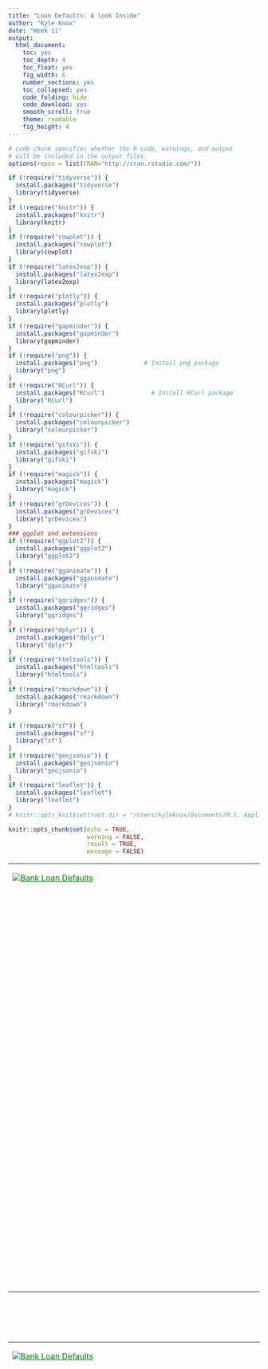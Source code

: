 ```yaml
---
title: "Loan Defaults: A look Inside"
author: "Kyle Knox"
date: "Week 11"
output:
  html_document: 
    toc: yes
    toc_depth: 4
    toc_float: yes
    fig_width: 6
    number_sections: yes
    toc_collapsed: yes
    code_folding: hide
    code_download: yes
    smooth_scroll: true
    theme: readable
    fig_height: 4
---
```

  
  <style type="text/css">
  
  div#TOC li {
list-style:none;
background-color:lightgray;
background-image:none;
background-repeat:none;
background-position:0;
font-family: Arial, Helvetica, sans-serif;
color: #780c0c;
  }

/* mouse over link */
  div#TOC a:hover {
color: red;
}

/* unvisited link */
  div#TOC a:link {
color: blue;
}



h1.title {
  font-size: 24px;
  color: Darkblue;
  text-align: center;
  font-family: Arial, Helvetica, sans-serif;
  font-variant-caps: normal;
}
h4.author { 
  font-size: 18px;
  font-family: "Times New Roman", Times, serif;
  color: DarkRed;
  text-align: center;
}
h4.date { 
  font-size: 18px;
  font-family: "Times New Roman", Times, serif;
  color: DarkBlue;
  text-align: center;
}
h1 {
  font-size: 22px;
  font-family: "Times New Roman", Times, serif;
  color: darkred;
  text-align: center;
}
h2 { /
    font-size: 18px;
  font-family: "Times New Roman", Times, serif;
  color: navy;
  text-align: left;
}

h3 { 
  font-size: 15px;
  font-family: "Times New Roman", Times, serif;
  color: navy;
  text-align: left;
}

h4 { /* Header 4 - and the author and data headers use this too  */
    font-size: 18px;
  font-family: "Times New Roman", Times, serif;
  color: darkred;
  text-align: left;
}

/* unvisited link */
  a:link {
    color: green;
  }

/* visited link */
  a:visited {
    color: green;
  }

/* mouse over link */
  a:hover {
    color: red;
  }

/* selected link */
  a:active {
    color: yellow;
  }

</style>
  
  
```r
# code chunk specifies whether the R code, warnings, and output 
# will be included in the output files.
options(repos = list(CRAN="http://cran.rstudio.com/"))

if (!require("tidyverse")) {
  install.packages("tidyverse")
  library(tidyverse)
}
if (!require("knitr")) {
  install.packages("knitr")
  library(knitr)
}
if (!require("cowplot")) {
  install.packages("cowplot")
  library(cowplot)
}
if (!require("latex2exp")) {
  install.packages("latex2exp")
  library(latex2exp)
}
if (!require("plotly")) {
  install.packages("plotly")
  library(plotly)
}
if (!require("gapminder")) {
  install.packages("gapminder")
  library(gapminder)
}
if (!require("png")) {
  install.packages("png")             # Install png package
  library("png")
}
if (!require("RCurl")) {
  install.packages("RCurl")             # Install RCurl package
  library("RCurl")
}
if (!require("colourpicker")) {
  install.packages("colourpicker")              
  library("colourpicker")
}
if (!require("gifski")) {
  install.packages("gifski")              
  library("gifski")
}
if (!require("magick")) {
  install.packages("magick")              
  library("magick")
}
if (!require("grDevices")) {
  install.packages("grDevices")              
  library("grDevices")
}
### ggplot and extensions
if (!require("ggplot2")) {
  install.packages("ggplot2")              
  library("ggplot2")
}
if (!require("gganimate")) {
  install.packages("gganimate")              
  library("gganimate")
}
if (!require("ggridges")) {
  install.packages("ggridges")              
  library("ggridges")
}
if (!require("dplyr")) {
  install.packages("dplyr")              
  library("dplyr")
}
if (!require("htmltools")) {
  install.packages("htmltools")              
  library("htmltools")
}
if (!require("rmarkdown")) {
  install.packages("rmarkdown")              
  library("rmarkdown")
}

if (!require("sf")) {
  install.packages("sf")
  library("sf")
}
if (!require("geojsonio")) {
  install.packages("geojsonio")
  library("geojsonio")
}
if (!require("leaflet")) {
  install.packages("leaflet")
  library("leaflet")
}
# knitr::opts_knit$set(root.dir = "/Users/kyleknox/Documents/M.S. Applied Statistics/SPRING 2024/STA533/week10)

knitr::opts_chunk$set(echo = TRUE,       
                      warning = FALSE,   
                      result = TRUE,   
                      message = FALSE)
```

<table>
<tr>
<td>
<div class='tableauPlaceholder' id='viz1712779685385' style='position: relative'>
  <noscript><a href='#'>
      <img alt='Bank Loan Defaults '             src='https:&#47;&#47;public.tableau.com&#47;static&#47;images&#47;Ba&#47;BankLoanDefaultsStory&#47;Story1&#47;1_rss.png' style='border: none' />
        </a>
  </noscript>
  <object class='tableauViz'  style='width: 1200px; height: 800px; display: block;'>
    <param name='host_url' value='https%3A%2F%2Fpublic.tableau.com%2F' /> 
    <param name='embed_code_version' value='3' /> 
    <param name='site_root' value='' />
    <param name='name' value='BankLoanDefaultsStory&#47;Story1' />
    <param name='tabs' value='no' /><param name='toolbar' value='yes' />
    <param name='static_image'value='https:&#47;&#47;public.tableau.com&#47;static&#47;images&#47;Ba&#47;BankLoanDefaultsStory&#47;Story1&#47;1.png' /> 
    <param name='animate_transition' value='yes' />
    <param name='display_static_image' value='yes' />
    <param name='display_spinner' value='yes' />
    <param name='display_overlay' value='yes' />
    <param name='display_count' value='yes' />
    <param name='language' value='en-US' />
  </object>
</div>                

<script type='text/javascript'>                    
    var divElement = document.getElementById('viz1712779685385');                    
    var vizElement = divElement.getElementsByTagName('object')[0]; vizElement.style.width='1016px';vizElement.style.height='991px';                    
    var scriptElement = document.createElement('script');                    
  scriptElement.src = 'https://public.tableau.com/javascripts/api/viz_v1.js'; vizElement.parentNode.insertBefore(scriptElement, vizElement);                
</script>
</td>
</tr>
</table>
<br>
<br>
<br>
<br>

<table>
<tr>
<td>
<div class='tableauPlaceholder' id='viz1712780488936' style='position: relative'>
  <noscript>
    <a href='#'>
        <img alt='Bank Loan Defaults ' src='https:&#47;&#47;public.tableau.com&#47;static&#47;images&#47;Ba&#47;BankLoanDefaults_17126915699540&#47;Dashboard1&#47;1_rss.png' style='border: none' />
    </a>

  </noscript>
  <object class='tableauViz'  style='width: 1400px; height: 1200px; display: block;'>
    <param name='host_url' value='https%3A%2F%2Fpublic.tableau.com%2F' /> 
    <param name='embed_code_version' value='3' /> 
    <param name='site_root' value='' />
    <param name='name' value='BankLoanDefaults_17126915699540&#47;Dashboard1' />
    <param name='tabs' value='no' />
    <param name='toolbar' value='yes' />
    <param name='static_image' value='https:&#47;&#47;public.tableau.com&#47;static&#47;images&#47;Ba&#47;BankLoanDefaults_17126915699540&#47;Dashboard1&#47;1.png' /> 
    <param name='animate_transition' value='yes' />
    <param name='display_static_image' value='yes' />
    <param name='display_spinner' value='yes' />
    <param name='display_overlay' value='yes' />
    <param name='display_count' value='yes' />
    <param name='language' value='en-US' />
  </object>
</div>              

<script type='text/javascript'>                    
    var divElement = document.getElementById('viz1712780488936');                    
    var vizElement = divElement.getElementsByTagName('object')[0];                    
    if ( divElement.offsetWidth > 800 ) { vizElement.style.width='100%';
        vizElement.style.maxWidth='1220px';
        vizElement.style.height=(divElement.offsetWidth*0.75)+'px';vizElement.style.maxHeight='1487px';
    } else if ( divElement.offsetWidth > 500 ) { vizElement.style.width='100%';vizElement.style.maxWidth='1220px';vizElement.style.height=(divElement.offsetWidth*0.75)+'px';vizElement.style.maxHeight='1487px';
    } else { 
        vizElement.style.width='100%';vizElement.style.height='2477px';
    } 
    var scriptElement = document.createElement('script');                    
    scriptElement.src = 'https://public.tableau.com/javascripts/api/viz_v1.js';
    vizElement.parentNode.insertBefore(scriptElement, vizElement);                
</script>
</td>
</tr>
</table>